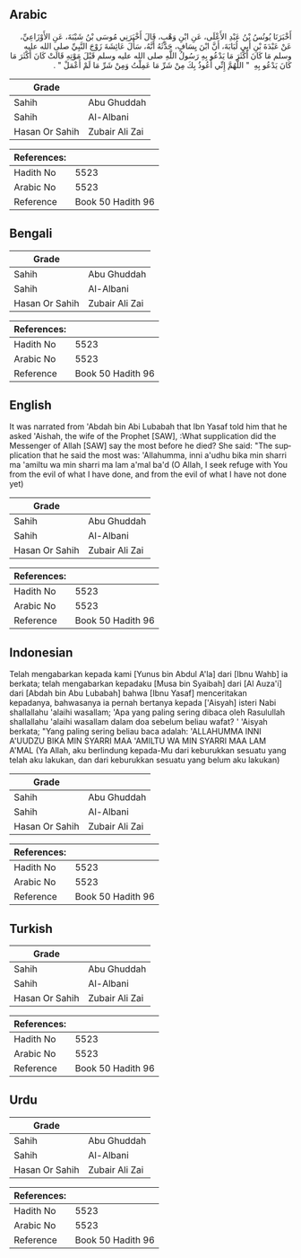## Arabic


<div dir="rtl" lang="ar" style={{fontSize:'larger',backgroundColor:'#f8f9fa',padding:20}}>
أَخْبَرَنَا يُونُسُ بْنُ عَبْدِ الأَعْلَى، عَنِ ابْنِ وَهْبٍ، قَالَ أَخْبَرَنِي مُوسَى بْنُ شَيْبَةَ، عَنِ الأَوْزَاعِيِّ، عَنْ عَبْدَةَ بْنِ أَبِي لُبَابَةَ، أَنَّ ابْنَ يِسَافٍ، حَدَّثَهُ أَنَّهُ، سَأَلَ عَائِشَةَ زَوْجَ النَّبِيِّ صلى الله عليه وسلم مَا كَانَ أَكْثَرَ مَا يَدْعُو بِهِ رَسُولُ اللَّهِ صلى الله عليه وسلم قَبْلَ مَوْتِهِ قَالَتْ كَانَ أَكْثَرَ مَا كَانَ يَدْعُو بِهِ ‏ "‏ اللَّهُمَّ إِنِّي أَعُوذُ بِكَ مِنْ شَرِّ مَا عَمِلْتُ وَمِنْ شَرِّ مَا لَمْ أَعْمَلْ ‏"‏ ‏.‏
</div>
<div style={{backgroundColor:'#f8f9fa',padding:20, marginBottom: 10}}><table> <thead> <tr> <th>Grade</th> <th></th> </tr> </thead> <tbody> <tr><td>Sahih</td><td>Abu Ghuddah</td></tr><tr><td>Sahih</td><td>Al-Albani</td></tr><tr><td>Hasan Or Sahih</td><td>Zubair Ali Zai</td></tr></tbody></table><table> <thead> <tr> <th>References:</th> <th></th> </tr> </thead> <tbody><tr><td>Hadith No</td><td>5523</td></tr><tr><td>Arabic No</td><td>5523</td></tr><tr><td>Reference</td><td>Book 50 Hadith 96</td></tr></tbody></table></div>

## Bengali


<div dir="ltr" lang="bn" style={{fontSize:'larger',backgroundColor:'#f8f9fa',padding:20}}>

</div>
<div style={{backgroundColor:'#f8f9fa',padding:20, marginBottom: 10}}><table> <thead> <tr> <th>Grade</th> <th></th> </tr> </thead> <tbody> <tr><td>Sahih</td><td>Abu Ghuddah</td></tr><tr><td>Sahih</td><td>Al-Albani</td></tr><tr><td>Hasan Or Sahih</td><td>Zubair Ali Zai</td></tr></tbody></table><table> <thead> <tr> <th>References:</th> <th></th> </tr> </thead> <tbody><tr><td>Hadith No</td><td>5523</td></tr><tr><td>Arabic No</td><td>5523</td></tr><tr><td>Reference</td><td>Book 50 Hadith 96</td></tr></tbody></table></div>

## English


<div dir="ltr" lang="en" style={{fontSize:'larger',backgroundColor:'#f8f9fa',padding:20}}>
It was narrated from 'Abdah bin Abi Lubabah that Ibn Yasaf told him that he asked 'Aishah, the wife of the Prophet [SAW], :What supplication did the Messenger of Allah [SAW] say the most before he died? She said: "The supplication that he said the most was: 'Allahumma, inni a'udhu bika min sharri ma 'amiltu wa min sharri ma lam a'mal ba'd (O Allah, I seek refuge with You from the evil of what I have done, and from the evil of what I have not done yet)
</div>
<div style={{backgroundColor:'#f8f9fa',padding:20, marginBottom: 10}}><table> <thead> <tr> <th>Grade</th> <th></th> </tr> </thead> <tbody> <tr><td>Sahih</td><td>Abu Ghuddah</td></tr><tr><td>Sahih</td><td>Al-Albani</td></tr><tr><td>Hasan Or Sahih</td><td>Zubair Ali Zai</td></tr></tbody></table><table> <thead> <tr> <th>References:</th> <th></th> </tr> </thead> <tbody><tr><td>Hadith No</td><td>5523</td></tr><tr><td>Arabic No</td><td>5523</td></tr><tr><td>Reference</td><td>Book 50 Hadith 96</td></tr></tbody></table></div>

## Indonesian


<div dir="ltr" lang="id" style={{fontSize:'larger',backgroundColor:'#f8f9fa',padding:20}}>
Telah mengabarkan kepada kami [Yunus bin Abdul A'la] dari [Ibnu Wahb] ia berkata; telah mengabarkan kepadaku [Musa bin Syaibah] dari [Al Auza'i] dari [Abdah bin Abu Lubabah] bahwa [Ibnu Yasaf] menceritakan kepadanya, bahwasanya ia pernah bertanya kepada ['Aisyah] isteri Nabi shallallahu 'alaihi wasallam; 'Apa yang paling sering dibaca oleh Rasulullah shallallahu 'alaihi wasallam dalam doa sebelum beliau wafat? ' 'Aisyah berkata; "Yang paling sering beliau baca adalah: 'ALLAHUMMA INNI A'UUDZU BIKA MIN SYARRI MAA 'AMILTU WA MIN SYARRI MAA LAM A'MAL (Ya Allah, aku berlindung kepada-Mu dari keburukkan sesuatu yang telah aku lakukan, dan dari keburukkan sesuatu yang belum aku lakukan)
</div>
<div style={{backgroundColor:'#f8f9fa',padding:20, marginBottom: 10}}><table> <thead> <tr> <th>Grade</th> <th></th> </tr> </thead> <tbody> <tr><td>Sahih</td><td>Abu Ghuddah</td></tr><tr><td>Sahih</td><td>Al-Albani</td></tr><tr><td>Hasan Or Sahih</td><td>Zubair Ali Zai</td></tr></tbody></table><table> <thead> <tr> <th>References:</th> <th></th> </tr> </thead> <tbody><tr><td>Hadith No</td><td>5523</td></tr><tr><td>Arabic No</td><td>5523</td></tr><tr><td>Reference</td><td>Book 50 Hadith 96</td></tr></tbody></table></div>

## Turkish


<div dir="ltr" lang="tr" style={{fontSize:'larger',backgroundColor:'#f8f9fa',padding:20}}>

</div>
<div style={{backgroundColor:'#f8f9fa',padding:20, marginBottom: 10}}><table> <thead> <tr> <th>Grade</th> <th></th> </tr> </thead> <tbody> <tr><td>Sahih</td><td>Abu Ghuddah</td></tr><tr><td>Sahih</td><td>Al-Albani</td></tr><tr><td>Hasan Or Sahih</td><td>Zubair Ali Zai</td></tr></tbody></table><table> <thead> <tr> <th>References:</th> <th></th> </tr> </thead> <tbody><tr><td>Hadith No</td><td>5523</td></tr><tr><td>Arabic No</td><td>5523</td></tr><tr><td>Reference</td><td>Book 50 Hadith 96</td></tr></tbody></table></div>

## Urdu


<div dir="rtl" lang="ur" style={{fontSize:'larger',backgroundColor:'#f8f9fa',padding:20}}>

</div>
<div style={{backgroundColor:'#f8f9fa',padding:20, marginBottom: 10}}><table> <thead> <tr> <th>Grade</th> <th></th> </tr> </thead> <tbody> <tr><td>Sahih</td><td>Abu Ghuddah</td></tr><tr><td>Sahih</td><td>Al-Albani</td></tr><tr><td>Hasan Or Sahih</td><td>Zubair Ali Zai</td></tr></tbody></table><table> <thead> <tr> <th>References:</th> <th></th> </tr> </thead> <tbody><tr><td>Hadith No</td><td>5523</td></tr><tr><td>Arabic No</td><td>5523</td></tr><tr><td>Reference</td><td>Book 50 Hadith 96</td></tr></tbody></table></div>